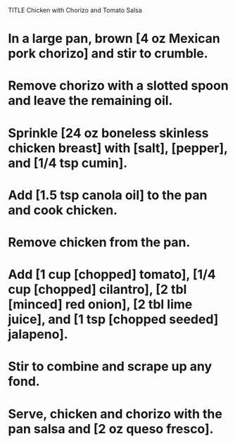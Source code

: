 TITLE Chicken with Chorizo and Tomato Salsa

# In a large pan, brown [4 oz Mexican pork chorizo] and stir to crumble.
# Remove chorizo with a slotted spoon and leave the remaining oil.
# Sprinkle [24 oz boneless skinless chicken breast] with [salt], [pepper], and [1/4 tsp cumin].
# Add [1.5 tsp canola oil] to the pan and cook chicken.
# Remove chicken from the pan.
# Add [1 cup [chopped] tomato], [1/4 cup [chopped] cilantro], [2 tbl [minced] red onion], [2 tbl lime juice], and [1 tsp [chopped seeded] jalapeno].
# Stir to combine and scrape up any fond. 
# Serve, chicken and chorizo with the pan salsa and [2 oz queso fresco].
